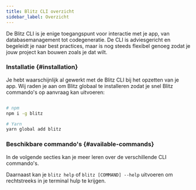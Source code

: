 ```yaml
---
title: Blitz CLI overzicht
sidebar_label: Overzicht
---
```


De Blitz CLI is je enige toegangspunt voor interactie met je app, van databasemanagement tot codegeneratie. 
De CLI is adviesgericht en begeleidt je naar best practices, maar is nog steeds flexibel genoeg zodat je jouw project kan bouwen zoals je dat wilt.

### Installatie {#installation}

Je hebt waarschijnlijk al gewerkt met de Blitz CLI bij het opzetten van je app. Wij raden je aan om Blitz globaal te installeren zodat je snel Blitz commando's op aanvraag kan uitvoeren:

```bash

# npm
npm i -g blitz

# Yarn
yarn global add blitz
```

### Beschikbare commando's {#available-commands}

In de volgende secties kan je meer leren over de verschillende CLI commando's.

Daarnaast kan je `blitz help` of `blitz [COMMAND] --help` uitvoeren om rechtstreeks in je terminal hulp te krijgen.
